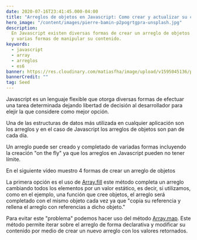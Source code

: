 ```yaml
---
date: 2020-07-16T23:41:45.000-04:00
title: "Arreglos de objetos en Javascript: Como crear y actualizar su contenido"
hero_image: "/content/images/pierre-bamin-p2pogrtgpra-unsplash.jpg"
description:
  En Javascript existen diversas formas de crear un arreglo de objetos
  y varias formas de manipular su contenido.
keywords:
  - javascript
  - array
  - arreglos
  - es6
banner: https://res.cloudinary.com/matiasfha/image/upload/v1595045136/pierre-bamin-P2POGRtGprA-unsplash_gx6ozd.jpg
bannerCredit: ""
tag: Seed
---
```



<script>
</script>

Javascript es un lenguaje flexible que otorga diversas formas de efectuar una tarea determinada dejando libertad de decisión al desarrollador para elejir la que considere como mejor opción.

Una de las estructuras de datos más utilizada en cualquier aplicación son los arreglos y en el caso de Javascript los arreglos de objetos son pan de cada día.

Un arreglo puede ser creado y completado de variadas formas incluyendo la creación "on the fly" ya que los arreglos en Javascript pueden no tener límite.

En el siguiente vídeo muestro 4 formas de crear un arreglo de objetos

<EggheadLesson lessonId="javascript-4-formas-de-llenar-un-arreglo-en-javascript" />

La primera opción es el uso de [Array.fill](https://developer.mozilla.org/es/docs/Web/JavaScript/Referencia/Objetos_globales/Array/fill "Array.fill") este método completa un arreglo cambiando todos los elementos por un valor estático, es decir, si utilizamos, como en el ejemplo, una función que cree objetos, el arreglo será completado con el mismo objeto cada vez ya que "copia su referencia y rellena el arreglo con referencias a dicho objeto."

Para evitar este "problema" podemos hacer uso del método [Array.map](https://developer.mozilla.org/es/docs/Web/JavaScript/Referencia/Objetos_globales/Array/map). Este método permite iterar sobre el arreglo de forma declarativa y modificar su contenido por medio de crear un nuevo arreglo con los valores retornados.
